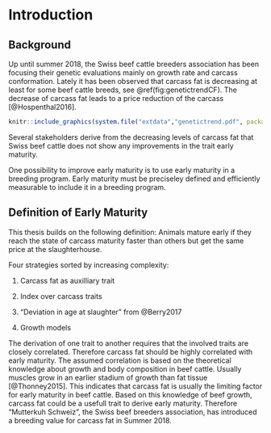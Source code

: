 # Introduction {#intro}

## Background

Up until summer 2018, the Swiss beef cattle breeders association has been focusing their genetic evaluations mainly on growth rate and carcass conformation. 
Lately it has been observed that carcass fat is decreasing at least for some beef cattle breeds, see \@ref(fig:genetictrendCF). The decrease of carcass fat leads to a price reduction of the carcass [@Hospenthal2016].

```r
knitr::include_graphics(system.file("extdata","genetictrend.pdf", package="Exemplary"), auto_pdf = T)
```

Several stakeholders derive from the decreasing levels of carcass fat that Swiss beef cattle does not show any improvements in the trait early maturity. 


One possibility to improve early maturity is to use early maturity in a breeding program. 
Early maturity must be preciseley defined and efficiently measurable to include it in a breeding program.

## Definition of Early Maturity {#defem}
This thesis builds on the following definition: Animals mature early if they reach the state of carcass maturity faster than others but get the same price at the slaughterhouse.

Four strategies sorted by increasing complexity:

1. Carcass fat as auxilliary trait

2. Index over carcass traits

3. "Deviation in age at slaughter" from @Berry2017

4. Growth models


The derivation of one trait to another requires that the involved traits are closely correlated. 
Therefore carcass fat should be highly correlated with early maturity.
The assumed correlation is based on the theoretical knowledge about growth and body composition in beef cattle.
Usually muscles grow in an earlier stadium of growth than fat tissue [@Thonney2015].
This indicates that carcass fat is usually the limiting factor for early maturity in beef cattle.
Based on this knowledge of beef growth, carcass fat could be a usefull trait to derive early maturity.
Therefore "Mutterkuh Schweiz", the Swiss beef breeders association, has introduced a breeding value for carcass fat in Summer 2018.
